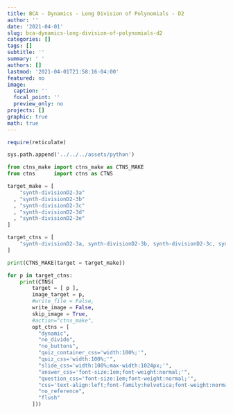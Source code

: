 ```yaml
---
title: BCA - Dynamics - Long Division of Polynomials - D2
author: ''
date: '2021-04-01'
slug: bca-dynamics-long-division-of-polynomials-d2
categories: []
tags: []
subtitle: ''
summary: ' '
authors: []
lastmod: '2021-04-01T21:58:16-04:00'
featured: no
image:
  caption: ''
  focal_point: ''
  preview_only: no
projects: []
graphic: true
math: true
---
```

```r
require(reticulate)
```

```python
sys.path.append('../../../assets/python')

from ctns_make import ctns_make as CTNS_MAKE
from ctns      import ctns as CTNS
```

```python
target_make = [
    "synth-divisionD2-3a"
  , "synth-divisionD2-3b"
  , "synth-divisionD2-3c"
  , "synth-divisionD2-3d"
  , "synth-divisionD2-3e"
]

target_ctns = [
    "synth-divisionD2-3a, synth-divisionD2-3b, synth-divisionD2-3c, synth-divisionD2-3d, synth-divisionD2-3e"
]

print(CTNS_MAKE(target = target_make))
```

```python

for p in target_ctns:
    print(CTNS(
        target = [ p ], 
        image_target = p,
        #write_file = False,
        write_image = False,
        skip_image = True,
        #action="ctns_make",
        opt_ctns = [
          "dynamic",
          "no_divide",
          "no_buttons",
          "quiz_container_css='width:100%;'",
          "quiz_css='width:100%;'",
          "slide_css='width:100%;max-width:1024px;'",
          "answer_css='font-size:1em;font-weight:normal;'",
          "question_css='font-size:1em;font-weight:normal;'",
          "css='text-align:left;font-family:helvetica;font-weight:normal;font-size:120%;color:rgb(77,77,77);'",
          "no_reference",
          "flush"
        ]))
```
